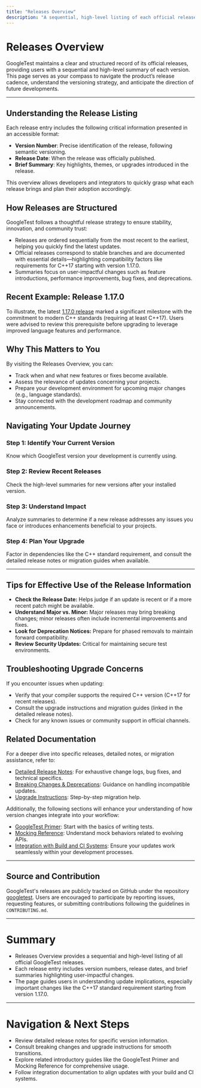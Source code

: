 ```yaml
---
title: "Releases Overview"
description: "A sequential, high-level listing of each official release, showing version numbers, release dates, and brief summaries of key themes or upgrades. This page orients users to the cadence of releases and major development direction."
---
```


# Releases Overview

GoogleTest maintains a clear and structured record of its official releases, providing users with a sequential and high-level summary of each version. This page serves as your compass to navigate the product’s release cadence, understand the versioning strategy, and anticipate the direction of future developments.

---

## Understanding the Release Listing

Each release entry includes the following critical information presented in an accessible format:

- **Version Number**: Precise identification of the release, following semantic versioning.
- **Release Date**: When the release was officially published.
- **Brief Summary**: Key highlights, themes, or upgrades introduced in the release.

This overview allows developers and integrators to quickly grasp what each release brings and plan their adoption accordingly.

## How Releases are Structured

GoogleTest follows a thoughtful release strategy to ensure stability, innovation, and community trust:

- Releases are ordered sequentially from the most recent to the earliest, helping you quickly find the latest updates.
- Official releases correspond to stable branches and are documented with essential details—highlighting compatibility factors like requirements for C++17 starting with version 1.17.0.
- Summaries focus on user-impactful changes such as feature introductions, performance improvements, bug fixes, and deprecations.

## Recent Example: Release 1.17.0

To illustrate, the latest [1.17.0 release](https://github.com/google/googletest/releases/tag/v1.17.0) marked a significant milestone with the commitment to modern C++ standards (requiring at least C++17). Users were advised to review this prerequisite before upgrading to leverage improved language features and performance.

## Why This Matters to You

By visiting the Releases Overview, you can:

- Track when and what new features or fixes become available.
- Assess the relevance of updates concerning your projects.
- Prepare your development environment for upcoming major changes (e.g., language standards).
- Stay connected with the development roadmap and community announcements.

## Navigating Your Update Journey

### Step 1: Identify Your Current Version
Know which GoogleTest version your development is currently using.

### Step 2: Review Recent Releases
Check the high-level summaries for new versions after your installed version.

### Step 3: Understand Impact
Analyze summaries to determine if a new release addresses any issues you face or introduces enhancements beneficial to your projects.

### Step 4: Plan Your Upgrade
Factor in dependencies like the C++ standard requirement, and consult the detailed release notes or migration guides when available.

---

## Tips for Effective Use of the Release Information

- **Check the Release Date:** Helps judge if an update is recent or if a more recent patch might be available.
- **Understand Major vs. Minor:** Major releases may bring breaking changes; minor releases often include incremental improvements and fixes.
- **Look for Deprecation Notices:** Prepare for phased removals to maintain forward compatibility.
- **Review Security Updates:** Critical for maintaining secure test environments.


## Troubleshooting Upgrade Concerns

If you encounter issues when updating:

- Verify that your compiler supports the required C++ version (C++17 for recent releases).
- Consult the upgrade instructions and migration guides (linked in the detailed release notes).
- Check for any known issues or community support in official channels.

## Related Documentation

For a deeper dive into specific releases, detailed notes, or migration assistance, refer to:

- [Detailed Release Notes](../detailed-release-notes.md): For exhaustive change logs, bug fixes, and technical specifics.
- [Breaking Changes & Deprecations](../breaking-changes.md): Guidance on handling incompatible updates.
- [Upgrade Instructions](../upgrade-instructions.md): Step-by-step migration help.

Additionally, the following sections will enhance your understanding of how version changes integrate into your workflow:

- [GoogleTest Primer](../../../docs/primer.md): Start with the basics of writing tests.
- [Mocking Reference](../../../docs/reference/mocking.md): Understand mock behaviors related to evolving APIs.
- [Integration with Build and CI Systems](../../../overview/integration-adoption/integration-workflow.md): Ensure your updates work seamlessly within your development processes.

---

## Source and Contribution

GoogleTest's releases are publicly tracked on GitHub under the repository [googletest](https://github.com/google/googletest). Users are encouraged to participate by reporting issues, requesting features, or submitting contributions following the guidelines in `CONTRIBUTING.md`.


---

# Summary

- Releases Overview provides a sequential and high-level listing of all official GoogleTest releases.
- Each release entry includes version numbers, release dates, and brief summaries highlighting user-impactful changes.
- The page guides users in understanding update implications, especially important changes like the C++17 standard requirement starting from version 1.17.0.


---

# Navigation & Next Steps

- Review detailed release notes for specific version information.
- Consult breaking changes and upgrade instructions for smooth transitions.
- Explore related introductory guides like the GoogleTest Primer and Mocking Reference for comprehensive usage.
- Follow integration documentation to align updates with your build and CI systems.